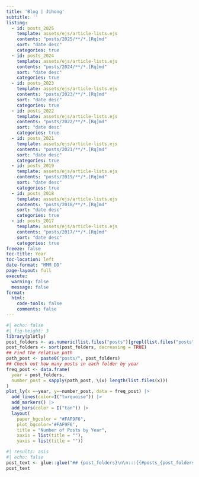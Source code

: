 ```yaml
---
title: 'Blog | Jihong'
subtitle: ''
listing:
  - id: posts_2025
    template: assets/ejs/article-lists.ejs
    contents: "posts/2025/**/*.[Rq]md"
    sort: "date desc"
    categories: true
  - id: posts_2024
    template: assets/ejs/article-lists.ejs
    contents: "posts/2024/**/*.[Rq]md"
    sort: "date desc"
    categories: true
  - id: posts_2023
    template: assets/ejs/article-lists.ejs
    contents: "posts/2023/**/*.[Rq]md"
    sort: "date desc"
    categories: true  
  - id: posts_2022
    template: assets/ejs/article-lists.ejs
    contents: "posts/2022/**/*.[Rq]md"
    sort: "date desc"
    categories: true  
  - id: posts_2021
    template: assets/ejs/article-lists.ejs
    contents: "posts/2021/**/*.[Rq]md"
    sort: "date desc"
    categories: true    
  - id: posts_2019
    template: assets/ejs/article-lists.ejs
    contents: "posts/2019/**/*.[Rq]md"
    sort: "date desc"
    categories: true    
  - id: posts_2018
    template: assets/ejs/article-lists.ejs
    contents: "posts/2018/**/*.[Rq]md"
    sort: "date desc"
    categories: true    
  - id: posts_2017
    template: assets/ejs/article-lists.ejs
    contents: "posts/2017/**/*.[Rq]md"
    sort: "date desc"
    categories: true    
freeze: false    
toc-title: Year
toc-location: left
date-format: "MMM DD"
page-layout: full
execute: 
  warning: false
  message: false
format: 
  html:
    code-tools: false
    comments: false
---
```


```r
#| echo: false
#| fig-height: 3
library(plotly)
post_folders <- as.numeric(list.files("posts")[grepl(list.files("posts"), pattern = "20")])
post_folders <- sort(post_folders, decreasing = TRUE)
## Find the relative path
path_post <- paste0("posts/", post_folders)
## Check out how many posts in each folder by year
freq_post <- data.frame(
  year = post_folders,
  number_post = sapply(path_post, \(x) length(list.files(x)))
)
plot_ly(x =~year, y=~number_post, data = freq_post) |> 
  add_lines(color=I("turquoise")) |> 
  add_markers() |> 
  add_bars(color = I("tan")) |> 
  layout(
    paper_bgcolor = "#FAF9F6",
    plot_bgcolor='#FAF9F6',
    title = "Number of Posts by Year",
    xaxis = list(title = ""), 
    yaxis = list(title = ""))
```

```r
#| results: asis
#| echo: false
post_text <- glue::glue("## {post_folders}\n\n:::{{#posts_{post_folders}}}\n:::  \n\n")
post_text
```
